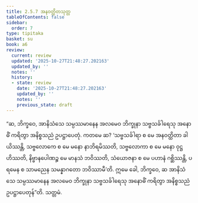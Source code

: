 ```yaml
---
title: 2.5.7 အနဝတ္ထိတသုတ္တ
tableOfContents: false
sidebar:
  order: 7
type: tipitaka
basket: su
book: a6
review:
  current: review
  updated: '2025-10-27T21:48:27.202163'
  updated_by: ''
  notes: ''
  history:
  - state: review
    date: '2025-10-27T21:48:27.202163'
    updated_by: ''
    notes: ''
    previous_state: draft
---
```



<ReviewStatus review={frontmatter.review} showDetails={true} />

<HypothesisAnnotation frontmatter={frontmatter} />

<DynamicBreadcrumb />

<Division number="102" book="a6" e="ch" v="16" p="385">

<Paragraph number="728" book="a6">
“ဆ, ဘိက္ခဝေ, အာနိသံသေ သမ္ပဿမာနေန အလမေဝ ဘိက္ခုနာ သဗ္ဗသင်္ခါရေသု အနောဓိံ ကရိတွာ အနိစ္စသညံ ဥပဋ္ဌာပေတုံ. ကတမေ ဆ? ‘သဗ္ဗသင်္ခါရာ စ မေ အနဝတ္ထိတာ ခါယိဿန္တိ, သဗ္ဗလောကေ စ မေ မနော နာဘိရမိဿတိ, သဗ္ဗလောကာ စ မေ မနော ဝုဋ္ဌဟိဿတိ, နိဗ္ဗာနပေါဏဉ္စ မေ မာနသံ ဘဝိဿတိ, သံယောဇနာ စ မေ ပဟာနံ ဂစ္ဆိဿန္တိ, ပရမေန စ သာမညေန သမန္နာဂတော ဘဝိဿာမီ’တိ. ဣမေ ခေါ, ဘိက္ခဝေ, ဆ အာနိသံသေ သမ္ပဿမာနေန အလမေဝ ဘိက္ခုနာ သဗ္ဗသင်္ခါရေသု အနောဓိံ ကရိတွာ အနိစ္စသညံ ဥပဋ္ဌာပေတုန်”တိ.

</Paragraph>
</Division>

<Paragraph number="729" type="center" book="a6">
သတ္တမံ.
</Paragraph>